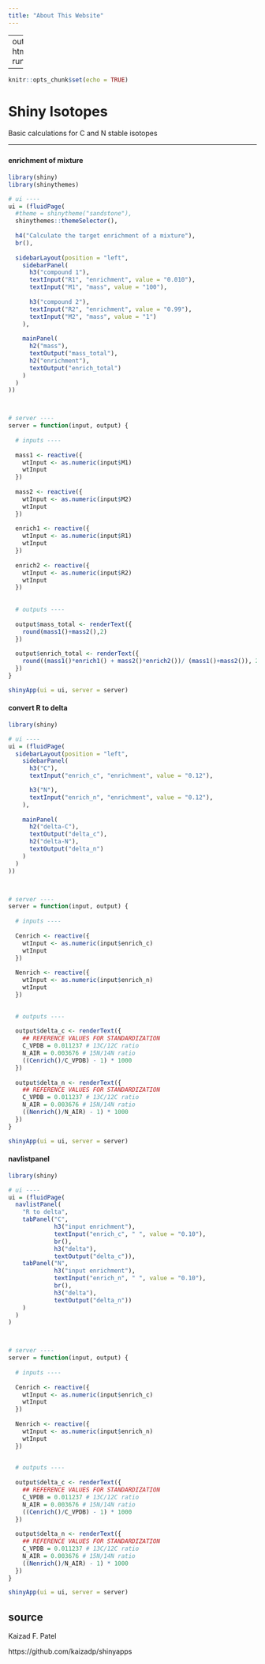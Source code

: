 ```yaml
---
title: "About This Website"
---
```


---
output: html_document
runtime: shiny

---

```r
knitr::opts_chunk$set(echo = TRUE)
```
# Shiny Isotopes
Basic calculations for C and N stable isotopes

---

### {.tabset .tabset-fade .tabset-pills}

#### enrichment of mixture

```r
library(shiny)
library(shinythemes)

# ui ----
ui = (fluidPage(
  #theme = shinytheme("sandstone"),
  shinythemes::themeSelector(),
  
  h4("Calculate the target enrichment of a mixture"),
  br(),
  
  sidebarLayout(position = "left",
    sidebarPanel(
      h3("compound 1"),
      textInput("R1", "enrichment", value = "0.010"),
      textInput("M1", "mass", value = "100"),
      
      h3("compound 2"),
      textInput("R2", "enrichment", value = "0.99"),
      textInput("M2", "mass", value = "1")
    ),
    
    mainPanel(
      h2("mass"),
      textOutput("mass_total"),
      h2("enrichment"),
      textOutput("enrich_total")
    )
  )
))



# server ----
server = function(input, output) {
  
  # inputs ----
  
  mass1 <- reactive({
    wtInput <- as.numeric(input$M1)
    wtInput
  })
  
  mass2 <- reactive({
    wtInput <- as.numeric(input$M2)
    wtInput
  })
  
  enrich1 <- reactive({
    wtInput <- as.numeric(input$R1)
    wtInput
  })
  
  enrich2 <- reactive({
    wtInput <- as.numeric(input$R2)
    wtInput
  })
  
  
  # outputs ----
  
  output$mass_total <- renderText({
    round(mass1()+mass2(),2)
  })
  
  output$enrich_total <- renderText({
    round((mass1()*enrich1() + mass2()*enrich2())/ (mass1()+mass2()), 2)
  })
}

shinyApp(ui = ui, server = server)
```


#### convert R to delta

```r
library(shiny)

# ui ----
ui = (fluidPage(
  sidebarLayout(position = "left",
    sidebarPanel(
      h3("C"),
      textInput("enrich_c", "enrichment", value = "0.12"),

      h3("N"),
      textInput("enrich_n", "enrichment", value = "0.12"),
    ),
    
    mainPanel(
      h2("delta-C"),
      textOutput("delta_c"),
      h2("delta-N"),
      textOutput("delta_n")
    )
  )
))



# server ----
server = function(input, output) {
  
  # inputs ----
  
  Cenrich <- reactive({
    wtInput <- as.numeric(input$enrich_c)
    wtInput
  })
  
  Nenrich <- reactive({
    wtInput <- as.numeric(input$enrich_n)
    wtInput
  })

  
  # outputs ----
  
  output$delta_c <- renderText({
    ## REFERENCE VALUES FOR STANDARDIZATION
    C_VPDB = 0.011237 # 13C/12C ratio
    N_AIR = 0.003676 # 15N/14N ratio
    ((Cenrich()/C_VPDB) - 1) * 1000
  })
  
  output$delta_n <- renderText({
    ## REFERENCE VALUES FOR STANDARDIZATION
    C_VPDB = 0.011237 # 13C/12C ratio
    N_AIR = 0.003676 # 15N/14N ratio
    ((Nenrich()/N_AIR) - 1) * 1000
  })
}

shinyApp(ui = ui, server = server)
```

#### navlistpanel

```r
library(shiny)

# ui ----
ui = (fluidPage(
  navlistPanel(
    "R to delta",
    tabPanel("C",
             h3("input enrichment"),
             textInput("enrich_c", " ", value = "0.10"),
             br(),
             h3("delta"),
             textOutput("delta_c")),
    tabPanel("N",
             h3("input enrichment"),
             textInput("enrich_n", " ", value = "0.10"),
             br(),
             h3("delta"),
             textOutput("delta_n"))
    )
  )
)



# server ----
server = function(input, output) {
  
  # inputs ----
  
  Cenrich <- reactive({
    wtInput <- as.numeric(input$enrich_c)
    wtInput
  })
  
  Nenrich <- reactive({
    wtInput <- as.numeric(input$enrich_n)
    wtInput
  })

  
  # outputs ----
  
  output$delta_c <- renderText({
    ## REFERENCE VALUES FOR STANDARDIZATION
    C_VPDB = 0.011237 # 13C/12C ratio
    N_AIR = 0.003676 # 15N/14N ratio
    ((Cenrich()/C_VPDB) - 1) * 1000
  })
  
  output$delta_n <- renderText({
    ## REFERENCE VALUES FOR STANDARDIZATION
    C_VPDB = 0.011237 # 13C/12C ratio
    N_AIR = 0.003676 # 15N/14N ratio
    ((Nenrich()/N_AIR) - 1) * 1000
  })
}

shinyApp(ui = ui, server = server)
```


## source

Kaizad F. Patel

https://github.com/kaizadp/shinyapps

